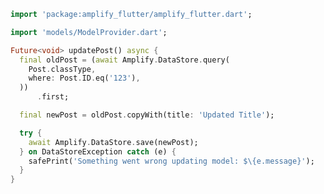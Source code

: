 ```dart
import 'package:amplify_flutter/amplify_flutter.dart';

import 'models/ModelProvider.dart';

Future<void> updatePost() async {
  final oldPost = (await Amplify.DataStore.query(
    Post.classType,
    where: Post.ID.eq('123'),
  ))
      .first;

  final newPost = oldPost.copyWith(title: 'Updated Title');

  try {
    await Amplify.DataStore.save(newPost);
  } on DataStoreException catch (e) {
    safePrint('Something went wrong updating model: $\{e.message}');
  }
}
```
